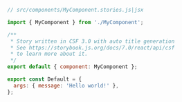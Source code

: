 ```js
// src/components/MyComponent.stories.js|jsx

import { MyComponent } from './MyComponent';

/**
 * Story written in CSF 3.0 with auto title generation
 * See https://storybook.js.org/docs/7.0/react/api/csf
 * to learn more about it.
 */
export default { component: MyComponent };

export const Default = {
  args: { message: 'Hello world!' },
};
```
